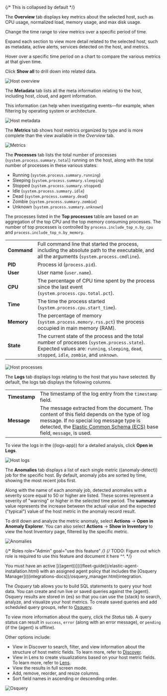 
{/* This is collapsed by default */}

<DocAccordion buttonContent="Overview">

The **Overview** tab displays key metrics about the selected host, such as CPU usage,
normalized load, memory usage, and max disk usage.

Change the time range to view metrics over a specific period of time.

Expand each section to view more detail related to the selected host, such as metadata,
active alerts, services detected on the host, and metrics.

Hover over a specific time period on a chart to compare the various metrics at that given time.

Click **Show all** to drill down into related data.

![Host overview](../images/overview-overlay.png)

</DocAccordion>

<DocAccordion buttonContent="Metadata">

The **Metadata** tab lists all the meta information relating to the host,
including host, cloud, and agent information.

This information can help when investigating events—for example,
when filtering by operating system or architecture.

![Host metadata](../images/metadata-overlay.png)

</DocAccordion>

<DocAccordion buttonContent="Metrics">

The **Metrics** tab shows host metrics organized by type and is more complete than the view available in the *Overview* tab.

![Metrics](../images/metrics-overlay.png)

</DocAccordion>

<DocAccordion buttonContent="Processes">

The **Processes** tab lists the total number of processes (`system.process.summary.total`) running on the host,
along with the total number of processes in these various states:

* Running (`system.process.summary.running`)
* Sleeping (`system.process.summary.sleeping`)
* Stopped (`system.process.summary.stopped`)
* Idle (`system.process.summary.idle`)
* Dead (`system.process.summary.dead`)
* Zombie (`system.process.summary.zombie`)
* Unknown (`system.process.summary.unknown`)

The processes listed in the **Top processes** table are based on an aggregation of the top CPU and the top memory consuming processes.
The number of top processes is controlled by `process.include_top_n.by_cpu` and `process.include_top_n.by_memory`.

|  |  |
|---|---|
| **Command** | Full command line that started the process, including the absolute path to the executable, and all the arguments (`system.process.cmdline`). |
| **PID** | Process id (`process.pid`). |
| **User** | User name (`user.name`). |
| **CPU** | The percentage of CPU time spent by the process since the last event (`system.process.cpu.total.pct`). |
| **Time** | The time the process started (`system.process.cpu.start_time`).  |
| **Memory** | The percentage of memory (`system.process.memory.rss.pct`) the process occupied in main memory (RAM).  |
| **State** | The current state of the process and the total number of processes (`system.process.state`). Expected values are: `running`, `sleeping`, `dead`, `stopped`, `idle`, `zombie`, and `unknown`. |

![Host processes](../images/processes-overlay.png)

</DocAccordion>

<DocAccordion buttonContent="Logs">

The **Logs** tab displays logs relating to the host that you have selected. By default, the logs tab displays the following columns.

|  |  |
|---|---|
| **Timestamp** | The timestamp of the log entry from the `timestamp` field.  |
| **Message** | The message extracted from the document. The content of this field depends on the type of log message. If no special log message type is detected, the [Elastic Common Schema (ECS)](((ecs-ref))/ecs-base.html) base field, `message`, is used. |

To view the logs in the ((logs-app)) for a detailed analysis, click **Open in Logs**.

![Host logs](../images/logs-overlay.png)

</DocAccordion>

<DocAccordion buttonContent="Anomalies">

The **Anomalies** tab displays a list of each single metric ((anomaly-detect)) job for the specific host. By default, anomaly
jobs are sorted by time, showing the most recent jobs first.

Along with the name of each anomaly job, detected anomalies with a severity score equal to 50 or higher are listed. These
scores represent a severity of "warning" or higher in the selected time period. The **summary** value represents the increase between
the actual value and the expected ("typical") value of the host metric in the anomaly record result.

To drill down and analyze the metric anomaly, select **Actions** → **Open in Anomaly Explorer**.
You can also select **Actions** → **Show in Inventory** to view the host Inventory page, filtered by the specific metric.

![Anomalies](../images/anomalies-overlay.png)

</DocAccordion>

<DocAccordion buttonContent="Osquery">

{/* Roles role="Admin" goal="use this feature"  */}
{/* TODO: Figure out which role is required to use this feature and document it here ^^. */}

<DocCallOut title="Important">
You must have an active [((agent))](((fleet-guide))/elastic-agent-installation.html) with an assigned agent policy
that includes the [Osquery Manager](((integrations-docs))/osquery_manager.html)integration.
</DocCallOut>

The *Osquery* tab allows you to build SQL statements to query your host data.
You can create and run live or saved queries against
the {agent}. Osquery results are stored in {es}
so that you can use the {stack} to search, analyze, and
visualize your host metrics. To create saved queries and add scheduled query groups,
refer to [Osquery](((kibana-ref))/osquery.html).

To view more information about the query, click the *Status* tab. A query status can result in
`success`, `error` (along with an error message), or `pending` (if the {agent} is offline).

Other options include:

* View in Discover to search, filter, and view information about the structure of host metric fields. To learn more, refer to [Discover](((kibana-ref))/discover.html).
* View in Lens to create visualizations based on your host metric fields. To learn more, refer to [Lens](((kibana-ref))/lens.html).
* View the results in full screen mode.
* Add, remove, reorder, and resize columns.
* Sort field names in ascending or descending order.

![Osquery](../images/osquery-overlay.png)

</DocAccordion>


